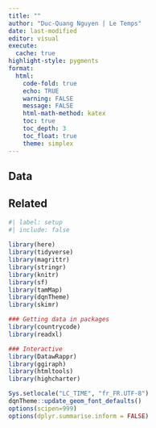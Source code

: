 ```yaml
---
title: ""
author: "Duc-Quang Nguyen | Le Temps"
date: last-modified
editor: visual
execute: 
  cache: true
highlight-style: pygments
format:
  html: 
    code-fold: true
    echo: TRUE
    warning: FALSE
    message: FALSE
    html-math-method: katex
    toc: true
    toc_depth: 3
    toc_float: true
    theme: simplex
---
```


## Data

## Related

```r
#| label: setup
#| include: false
  
library(here)
library(tidyverse)
library(magrittr)
library(stringr)
library(knitr)
library(sf)
library(tamMap)
library(dqnTheme)
library(skimr)

### Getting data in packages
library(countrycode)
library(readxl)

### Interactive
library(DatawRappr)
library(ggiraph)
library(htmltools)
library(highcharter)

Sys.setlocale("LC_TIME", "fr_FR.UTF-8")
dqnTheme::update_geom_font_defaults()
options(scipen=999)
options(dplyr.summarise.inform = FALSE)


```

## 
